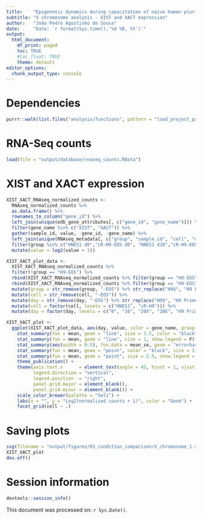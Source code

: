 ```yaml
---
title:    "Epigenetic dynamics during capacitation of naïve human pluripotent stem cells"
subtitle: "X chromosome analysis - XIST and XACT expression"
author:   "João Pedro Agostinho de Sousa"
date:     "Date: `r format(Sys.time(),'%d %B, %Y')`"
output:
  html_document:
    df_print: paged
    toc: TRUE
    #toc_float: TRUE
    theme: default
editor_options:
  chunk_output_type: console
---
```


# Dependencies
```r

purrr::walk(list.files("analysis/functions", pattern = "load_project_packages", full.names = T), source)

```

# RNA-Seq counts
```r

load(file = "output/database/rnaseq_counts.RData")

```

# XIST and XACT expression
```r

XIST_XACT_RNAseq_normalized_counts <- 
  RNAseq_normalized_counts %>%
  as.data.frame() %>%
  rownames_to_column("gene_id") %>%
  left_join(unique(edb_gene_attributes[, c("gene_id", "gene_name")])) %>%
  filter(gene_name %in% c("XIST", "XACT")) %>%
  gather(sample_id, value, -gene_id, -gene_name) %>%
  left_join(unique(RNAseq_metadata[, c("group", "sample_id", "cell", "day")])) %>%
  filter(group %in% c("HNES1 d0","cR-H9-EOS d0", "HNES1 d10","cR-H9-EOS d10", "HNES1 d20X", "cR-H9-EOS d20X", "HNES1 d20E","cR-H9-EOS d20E","H9-EOS")) %>% 
  mutate(value = log2(value + 1))

XIST_XACT_plot_data <- 
  XIST_XACT_RNAseq_normalized_counts %>% 
  filter(!group == "H9-EOS") %>% 
  rbind(XIST_XACT_RNAseq_normalized_counts %>% filter(group == "H9-EOS") %>% mutate(cell = "HNES1")) %>% 
  rbind(XIST_XACT_RNAseq_normalized_counts %>% filter(group == "H9-EOS") %>% mutate(cell = "cR-H9")) %>% 
  mutate(group = str_remove(group, "-EOS") %>% str_replace("H9$", "H9 Primed")) %>% 
  mutate(cell = str_remove(cell, "-EOS")) %>% 
  mutate(day = str_remove(day, "-EOS") %>% str_replace("H9$", "H9 Primed")) %>% 
  mutate(cell = factor(cell, levels = c("HNES1", "cR-H9"))) %>% 
  mutate(day = factor(day, levels = c("0", "10", "20X", "20E", "H9 Primed")))

XIST_XACT_plot <- 
  ggplot(XIST_XACT_plot_data, aes(day, value, color = gene_name, group = gene_name)) +
    stat_summary(fun = mean, geom = "line", size = 1.5, color = "black", show.legend = F) +
    stat_summary(fun = mean, geom = "line", size = 1, show.legend = F) +
    stat_summary(aes(width = 0.5), fun.data = mean_se, geom = "errorbar", size = 0.5, color = "black", show.legend = F) +
    stat_summary(fun = mean, geom = "point", color = "black", size = 3, show.legend = F) +
    stat_summary(fun = mean, geom = "point", size = 2.5, show.legend = T) +
    theme_publication() +
    theme(axis.text.x      = element_text(angle = 45, hjust = 1, vjust = 1),
          legend.direction = "vertical",
          legend.position  = "right", 
          panel.grid.major = element_blank(), 
          panel.grid.minor = element_blank()) +
    scale_color_brewer(palette = "Set1") +
    labs(x = "", y = "Log2(normalized counts + 1)", color = "Gene") +
    facet_grid(cell ~ .)

```

# Saving plots
```r

svg(filename = "output/figures/03_condition_comparison/X_chromosome_1.svg", width = 3.5, height = 3.5)
XIST_XACT_plot
dev.off()

```

# Session information
```r

devtools::session_info()

```

This document was processed on: `r Sys.Date()`.